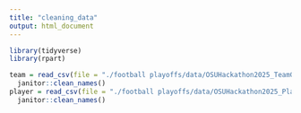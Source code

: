 ```yaml
---
title: "cleaning_data"
output: html_document
---
```


```r
library(tidyverse)
library(rpart)
```

```r
team = read_csv(file = "./football playoffs/data/OSUHackathon2025_TeamGameData.csv") |> 
  janitor::clean_names()
player = read_csv(file = "./football playoffs/data/OSUHackathon2025_PlayerTotalPointsData.csv") |> 
  janitor::clean_names()
```
